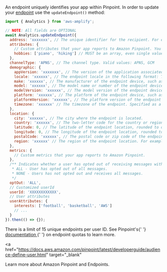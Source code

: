 An endpoint uniquely identifies your app within Pinpoint. In order to update your <a href="https://docs.aws.amazon.com/pinpoint/latest/apireference/rest-api-endpoints.html" target="_blank">endpoint</a> use the `updateEndpoint()` method:

```javascript
import { Analytics } from 'aws-amplify';

// NOTE: All fields are OPTIONAL
await Analytics.updateEndpoint({
  address: 'xxxxxxx', // The unique identifier for the recipient. For example, an address could be a device token, email address, or mobile phone number.
  attributes: {
    // Custom attributes that your app reports to Amazon Pinpoint. You can use these attributes as selection criteria when you create a segment.
    hobbies: ['piano', 'hiking'] // MUST be an array, even single value
  },
  channelType: 'APNS', // The channel type. Valid values: APNS, GCM
  demographic: {
    appVersion: 'xxxxxxx', // The version of the application associated with the endpoint.
    locale: 'xxxxxx', // The endpoint locale in the following format: The ISO 639-1 alpha-2 code, followed by an underscore, followed by an ISO 3166-1 alpha-2 value
    make: 'xxxxxx', // The manufacturer of the endpoint device, such as Apple or Samsung.
    model: 'xxxxxx', // The model name or number of the endpoint device, such as iPhone.
    modelVersion: 'xxxxxx', // The model version of the endpoint device.
    platform: 'xxxxxx', // The platform of the endpoint device, such as iOS or Android.
    platformVersion: 'xxxxxx', // The platform version of the endpoint device.
    timezone: 'xxxxxx' // The timezone of the endpoint. Specified as a tz database value, such as Americas/Los_Angeles.
  },
  location: {
    city: 'xxxxxx', // The city where the endpoint is located.
    country: 'xxxxxx', // The two-letter code for the country or region of the endpoint. Specified as an ISO 3166-1 alpha-2 code, such as "US" for the United States.
    latitude: 0, // The latitude of the endpoint location, rounded to one decimal place.
    longitude: 0, // The longitude of the endpoint location, rounded to one decimal place.
    postalCode: 'xxxxxx', // The postal code or zip code of the endpoint.
    region: 'xxxxxx' // The region of the endpoint location. For example, in the United States, this corresponds to a state.
  },
  metrics: {
    // Custom metrics that your app reports to Amazon Pinpoint.
  },
  /** Indicates whether a user has opted out of receiving messages with one of the following values:
   * ALL - User has opted out of all messages.
   * NONE - Users has not opted out and receives all messages.
   */
  optOut: 'ALL',
  // Customized userId
  userId: 'XXXXXXXXXXXX',
  // User attributes
  userAttributes: {
    interests: ['football', 'basketball', 'AWS']
    // ...
  }
}).then(() => {});
```

<Callout>
  There is a limit of 15 unique endpoints per user ID. See Pinpoint's{' '}
  <a
    href="https://docs.aws.amazon.com/pinpoint/latest/developerguide/quotas.html#quotas-endpoint"
    target="_blank"
  >
    documentation
  </a>
  {' '}
  on endpoint quotas to learn more.
  
</Callout> <a
  href="https://docs.aws.amazon.com/pinpoint/latest/developerguide/audience-define-user.html"
  target="_blank"
>
  Learn more
</a> about Amazon Pinpoint and Endpoints.
